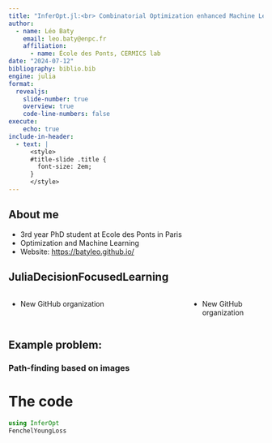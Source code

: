 ```yaml
---
title: "InferOpt.jl:<br> Combinatorial Optimization enhanced Machine Learning"
author:
  - name: Léo Baty
    email: leo.baty@enpc.fr
    affiliation: 
      - name: École des Ponts, CERMICS lab
date: "2024-07-12"
bibliography: biblio.bib
engine: julia
format:
  revealjs:
    slide-number: true
    overview: true
    code-line-numbers: false
execute:
    echo: true
include-in-header:
  - text: |
      <style>
      #title-slide .title {
        font-size: 2em;
      }
      </style>
---
```


## About me

- 3rd year PhD student at Ecole des Ponts in Paris
- Optimization and Machine Learning
- Website: <https://batyleo.github.io/>

## JuliaDecisionFocusedLearning
:::: {.columns}

::: {.column width=70%}
- New GitHub organization
:::

::: {.column width="30%"}
- New GitHub organization
:::

::::

## Example problem:
### Path-finding based on images

# The code
```julia
using InferOpt
FenchelYoungLoss
```
